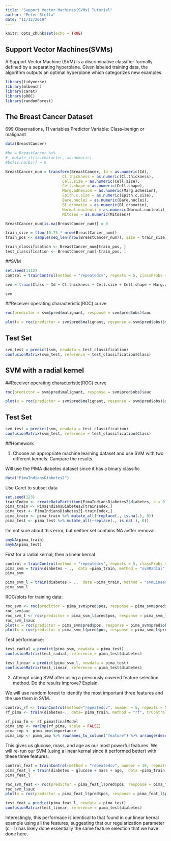 ```yaml
---
title: "Support Vector Machines(SVMs) Tutorial"
author: "Peter Stella"
date: "11/12/2019"
---
```


```r
knitr::opts_chunk$set(echo = TRUE)
```

## Support Vector Machines(SVMs)

A Support Vector Machine (SVM) is a discriminative classifier formally defined by a separating hyperplane. Given labeled training data, the algorithm outputs an optimal hyperplane which categorizes new examples.

```r
library(tidyverse)
library(mlbench)
library(caret)
library(pROC)
library(randomForest)
```

## The Breast Cancer Dataset
699 Observations, 11 variables
Predictor Variable: Class--benign or malignant 

```r
data(BreastCancer)

#bc = BreastCancer %>% 
#  mutate_if(is.character, as.numeric)
#bc[is.na(bc)] = 0

BreastCancer_num = transform(BreastCancer, Id = as.numeric(Id), 
                         Cl.thickness = as.numeric(Cl.thickness),
                         Cell.size = as.numeric(Cell.size),
                         Cell.shape = as.numeric(Cell.shape), 
                         Marg.adhesion = as.numeric(Marg.adhesion),
                         Epith.c.size = as.numeric(Epith.c.size),
                         Bare.nuclei = as.numeric(Bare.nuclei), 
                         Bl.cromatin = as.numeric(Bl.cromatin), 
                         Normal.nucleoli = as.numeric(Normal.nucleoli),
                         Mitoses = as.numeric(Mitoses))

BreastCancer_num[is.na(BreastCancer_num)] = 0

train_size = floor(0.75 * nrow(BreastCancer_num))
train_pos <- sample(seq_len(nrow(BreastCancer_num)), size = train_size)

train_classification <- BreastCancer_num[train_pos, ]
test_classification <- BreastCancer_num[-train_pos, ]

```

##SVM 

```r
set.seed(1112)
control = trainControl(method = "repeatedcv", repeats = 5, classProbs = T, savePredictions = T)

svm = train(Class ~ Id + Cl.thickness + Cell.size + Cell.shape + Marg.adhesion + Epith.c.size + Bare.nuclei + Bl.cromatin + Normal.nucleoli +  Mitoses,  data = train_classification, method = "svmLinear", tuneLength = 10, trControl = control)

svm
```
##Receiver operating characteristic(ROC) curve

```r
roc(predictor = svm$pred$malignant, response = svm$pred$obs)$auc

plot(x = roc(predictor = svm$pred$malignant, response = svm$pred$obs)$specificities, y = roc(predictor = svm$pred$malignant, response = svm$pred$obs)$sensitivities, col= "blue", xlim = c(1, 0), type ="l", ylab = "Sensitivity", xlab = "Specificity")

```
## Test Set 

```r
svm_test = predict(svm, newdata = test_classification)
confusionMatrix(svm_test, reference = test_classification$Class)
```
## SVM with a radial kernel 



##Receiver operating characteristic(ROC) curve

```r
roc(predictor = svm$pred$malignant, response = svm$pred$obs)$auc

plot(x = roc(predictor = svm$pred$malignant, response = svm$pred$obs)$specificities, y = roc(predictor = svm$pred$malignant, response = svm$pred$obs)$sensitivities, col= "blue", xlim = c(1, 0), type ="l", ylab = "Sensitivity", xlab = "Specificity")

```

## Test Set 

```r
svm_test = predict(svm, newdata = test_classification)
confusionMatrix(svm_test, reference = test_classification$Class)
```

##Homework

1. Choose an appropriate machine learning dataset and use SVM with two different kernels. Campare the results. 

Will use the PIMA diabetes dataset since it has a binary classific

```r
data("PimaIndiansDiabetes2")
```

Use Caret to subset data
```r
set.seed(123)
trainIndex <- createDataPartition(PimaIndiansDiabetes2$diabetes, p = 0.7, list = FALSE, times = 1)
pima_train <- PimaIndiansDiabetes2[trainIndex,]
pima_test <- PimaIndiansDiabetes2[-trainIndex,]
pima_train <- pima_train %>% mutate_all(~replace(., is.na(.), 0)) 
pima_test <- pima_test %>% mutate_all(~replace(., is.na(.), 0))
```
I'm not sure about this error, but neither set contains NA avfter removal: 
```r
anyNA(pima_train)
anyNA(pima_test)
```
First for a radial kernal, then a linear kernal
```r

control = trainControl(method = "repeatedcv", repeats = 5, classProbs = T, savePredictions = T)
pima_svm = train(diabetes ~ .,  data =pima_train, method = "svmRadial", tuneLength = 10, trControl = control)
pima_svm
```

```r

pima_svm_l = train(diabetes ~ .,  data =pima_train, method = "svmLinear", tuneLength = 10, trControl = control)
pima_svm_l
```

ROC/plots for training data: 


```r
roc_svm <- roc(predictor = pima_svm$pred$pos, response = pima_svm$pred$obs)
roc_svm$auc
roc_svm_l <- roc(predictor = pima_svm_l$pred$pos, response = pima_svm_l$pred$obs)
roc_svm_l$auc
plot(x = roc(predictor = pima_svm$pred$pos, response = pima_svm$pred$obs)$specificities, y = roc(predictor = pima_svm$pred$pos, response = pima_svm$pred$obs)$sensitivities, main = "Radial SVM", col= "blue", xlim = c(1, 0), type ="l", ylab = "Sensitivity", xlab = "Specificity")
plot(x = roc(predictor = pima_svm_l$pred$pos, response = pima_svm_l$pred$obs)$specificities, y = roc(predictor = pima_svm_l$pred$pos, response = pima_svm_l$pred$obs)$sensitivities, main = "Linear SVM", col= "blue", xlim = c(1, 0), type ="l", ylab = "Sensitivity", xlab = "Specificity")

```


Test performance: 


```r
test_radial = predict(pima_svm, newdata = pima_test)
confusionMatrix(test_radial, reference = pima_test$diabetes)
```


```r
test_linear = predict(pima_svm_l, newdata = pima_test)
confusionMatrix(test_linear, reference = pima_test$diabetes)
```


2. Attempt using SVM after using a previously covered feature selection method. Do the results improve? Explain. 


We will use random forest to identify the most important three features and the use them in SVM. 

```r
control_rf <- trainControl(method="repeatedcv", number = 5, repeats = 5, classProbs = T, savePredictions = T)
rf_pima <- train(diabetes~., data= pima_train, method = "rf", trControl = control_rf)
```

```r
rf_pima_fm <- rf_pima$finalModel
pima_imp <- varImp(rf_pima, scale = FALSE)
pima_imp <- pima_imp$importance
pima_imp <- pima_imp %>% rownames_to_column("feature") %>% arrange(desc(Overall))
```

This gives us glucose, mass, and age as our most powerful features. We will re-run our SVM (using a linear kernal since it performed better) with these three features. 


```r
control_feat = trainControl(method = "repeatedcv", number = 10, repeats = 5, classProbs = T, savePredictions = T)
pima_feat_l = train(diabetes ~ glucose + mass + age,  data =pima_train, method = "svmLinear", tuneLength = 10, trControl = control_feat)
pima_feat_l
```
```r
roc_svm_feat <- roc(predictor = pima_feat_l$pred$pos, response = pima_feat_l$pred$obs)
roc_svm_l$auc
plot(x = roc(predictor = pima_feat_l$pred$pos, response = pima_feat_l$pred$obs)$specificities, y = roc(predictor = pima_feat_l$pred$pos, response = pima_feat_l$pred$obs)$sensitivities, main = "Feature Selected Linear SVM", col= "blue", xlim = c(1, 0), type ="l", ylab = "Sensitivity", xlab = "Specificity")
```

```r

test_feat = predict(pima_feat_l, newdata = pima_test)
confusionMatrix(test_linear, reference = pima_test$diabetes)
```

Interestingly, this performace is identical to that found in our linear kernal example using all the features, suggesting that our regularization parameter (c =1) has likely done essentially the same feature selection that we have done here. 
